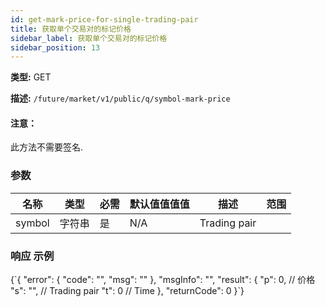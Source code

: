 ```yaml
---
id: get-mark-price-for-single-trading-pair
title: 获取单个交易对的标记价格
sidebar_label: 获取单个交易对的标记价格
sidebar_position: 13
---
```


**类型:** GET

**描述:** `/future/market/v1/public/q/symbol-mark-price`

#### 注意：

此方法不需要签名.

### 参数

| 名称   | 类型   | 必需 | 默认值值值值 | 描述  | 范围 |
| ------ | ------ | --------- | ------- | ------------ | ------ |
| symbol | 字符串 | 是      | N/A     | Trading pair |        |

### 响应 示例


<CodeBlock language="json" title="响应">
  {`{
  "error": {
    "code": "",
    "msg": ""
  },
  "msgInfo": "",
  "result": {
    "p": 0,  // 价格
    "s": "", // Trading pair
    "t": 0   // Time
  },
  "returnCode": 0
}`}
</CodeBlock>

